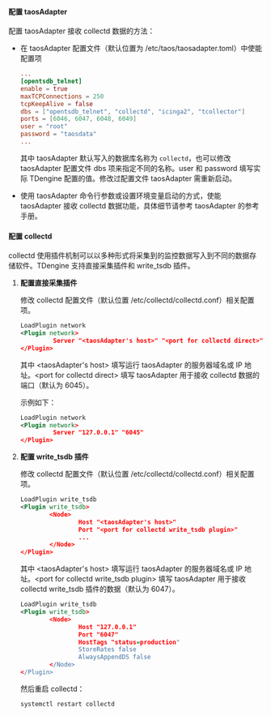 #### 配置 taosAdapter

配置 taosAdapter 接收 collectd 数据的方法：

- 在 taosAdapter 配置文件（默认位置为 /etc/taos/taosadapter.toml）中使能配置项

    ```toml
    ...
    [opentsdb_telnet]
    enable = true
    maxTCPConnections = 250
    tcpKeepAlive = false
    dbs = ["opentsdb_telnet", "collectd", "icinga2", "tcollector"]
    ports = [6046, 6047, 6048, 6049]
    user = "root"
    password = "taosdata"
    ...
    ```

    其中 taosAdapter 默认写入的数据库名称为 `collectd`，也可以修改 taosAdapter 配置文件 dbs 项来指定不同的名称。user 和 password 填写实际 TDengine 配置的值。修改过配置文件 taosAdapter 需重新启动。

- 使用 taosAdapter 命令行参数或设置环境变量启动的方式，使能 taosAdapter 接收 collectd 数据功能，具体细节请参考 taosAdapter 的参考手册。

#### 配置 collectd

collectd 使用插件机制可以以多种形式将采集到的监控数据写入到不同的数据存储软件。TDengine 支持直接采集插件和 write_tsdb 插件。

1. **配置直接采集插件**

    修改 collectd 配置文件（默认位置 /etc/collectd/collectd.conf）相关配置项。

    ```xml
    LoadPlugin network
    <Plugin network>
             Server "<taosAdapter's host>" "<port for collectd direct>"
    </Plugin>
    ```

    其中 \<taosAdapter's host> 填写运行 taosAdapter 的服务器域名或 IP 地址。\<port for collectd direct> 填写 taosAdapter 用于接收 collectd 数据的端口（默认为 6045）。

    示例如下：

    ```xml
    LoadPlugin network
    <Plugin network>
             Server "127.0.0.1" "6045"
    </Plugin>
    ```

2. **配置 write_tsdb 插件**

    修改 collectd 配置文件（默认位置 /etc/collectd/collectd.conf）相关配置项。

    ```xml
    LoadPlugin write_tsdb
    <Plugin write_tsdb>
            <Node>
                    Host "<taosAdapter's host>"
                    Port "<port for collectd write_tsdb plugin>"
                    ...
            </Node>
    </Plugin>
    ```

    其中 \<taosAdapter's host> 填写运行 taosAdapter 的服务器域名或 IP 地址。\<port for collectd write_tsdb plugin> 填写 taosAdapter 用于接收 collectd write_tsdb 插件的数据（默认为 6047）。

    ```xml
    LoadPlugin write_tsdb
    <Plugin write_tsdb>
            <Node>
                    Host "127.0.0.1"
                    Port "6047"
                    HostTags "status=production"
                    StoreRates false
                    AlwaysAppendDS false
            </Node>
    </Plugin>
    ```

    然后重启 collectd：

    ```shell
    systemctl restart collectd
    ```

